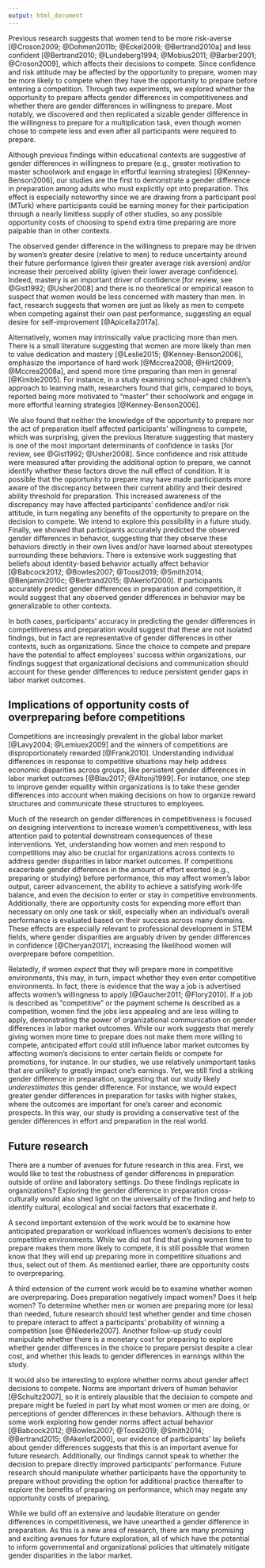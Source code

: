 ```yaml
---
output: html_document
---
```


Previous research suggests that women tend to be more risk-averse [@Croson2009; @Dohmen2011b; @Eckel2008; @Bertrand2010a] and less confident [@Bertrand2010; @Lundeberg1994; @Mobius2011; @Barber2001; @Croson2009], which affects their decisions to compete. Since confidence and risk attitude may be affected by the opportunity to prepare, women may be more likely to compete when they have the opportunity to prepare before entering a competition. Through two experiments, we explored whether the opportunity to prepare affects gender differences in competitiveness and whether there are gender differences in willingness to prepare. Most notably, we discovered and then replicated a sizable gender difference in the willingness to prepare for a multiplication task, even though women chose to compete less and even after all participants were required to prepare. 

Although previous findings within educational contexts are suggestive of gender differences in willingness to prepare (e.g., greater motivation to master schoolwork and engage in effortful learning strategies) [@Kenney-Benson2006], our studies are the first to demonstrate a gender difference in preparation among adults who must explicitly opt into preparation. This effect is especially noteworthy since we are drawing from a participant pool (MTurk) where participants could be earning money for their participation through a nearly limitless supply of other studies, so any possible opportunity costs of choosing to spend extra time preparing are more palpable than in other contexts.

The observed gender difference in the willingness to prepare may be driven by women's greater desire (relative to men) to reduce uncertainty around their future performance (given their greater average risk aversion) and/or increase their perceived ability (given their lower average confidence). Indeed, mastery is an important driver of confidence [for review, see @Gist1992; @Usher2008] and there is no theoretical or empirical reason to suspect that women would be less concerned with mastery than men. In fact, research suggests that women are just as likely as men to compete when competing against their own past performance, suggesting an equal desire for self-improvement [@Apicella2017a].

Alternatively, women may intrinsically value practicing more than men. There is a small literature suggesting that women are more likely than men to value dedication and mastery [@Leslie2015; @Kenney-Benson2006], emphasize the importance of hard work [@Mccrea2008; @Hirt2009; @Mccrea2008a], and spend more time preparing than men in general [@Kimble2005]. For instance, in a study examining school-aged children’s approach to learning math, researchers found that girls, compared to boys, reported being more motivated to “master” their schoolwork and engage in more effortful learning strategies [@Kenney-Benson2006]. 

We also found that neither the knowledge of the opportunity to prepare nor the act of preparation itself affected participants' willingness to compete, which was surprising, given the previous literature suggesting that mastery is one of the most important determinants of confidence in tasks [for review, see @Gist1992; @Usher2008]. Since confidence and risk attitude were measured after providing the additional option to prepare, we cannot identify whether these factors drove the null effect of condition. It is possible that the opportunity to prepare may have made participants more aware of the discrepancy between their current ability and their desired ability threshold for preparation. This increased awareness of the discrepancy may have affected participants' confidence and/or risk attitude, in turn negating any benefits of the opportunity to prepare on the decision to compete. We intend to explore this possibility in a future study. Finally, we showed that participants accurately predicted the observed gender differences in behavior, suggesting that they observe these behaviors directly in their own lives and/or have learned about stereotypes surrounding these behaviors. There is extensive work suggesting that beliefs about identity-based behavior actually affect behavior [@Babcock2012; @Bowles2007; @Toosi2019; @Smith2014; @Benjamin2010c; @Bertrand2015; @Akerlof2000]. If participants accurately predict gender differences in preparation and competition, it would suggest that any observed gender differences in behavior may be generalizable to other contexts. 

In both cases, participants' accuracy in predicting the gender differences in competitiveness and preparation would suggest that these are not isolated findings, but in fact are representative of gender differences in other contexts, such as organizations. Since the choice to compete and prepare have the potential to affect employees' success within organizations, our findings suggest that organizational decisions and communication should account for these gender differences to reduce persistent gender gaps in labor market outcomes. 

## Implications of opportunity costs of overpreparing before competitions   

Competitions are increasingly prevalent in the global labor market [@Lavy2004; @Lemiuex2009] and the winners of competitions are disproportionately rewarded [@Frank2010]. Understanding individual differences in response to competitive situations may help address economic disparities across groups, like persistent gender differences in labor market outcomes [@Blau2017; @Altonji1999]. For instance, one step to improve gender equality within organizations is to take these gender differences into account when making decisions on how to organize reward structures and communicate these structures to employees.  

Much of the research on gender differences in competitiveness is focused on designing interventions to increase women’s competitiveness, with less attention paid to potential downstream consequences of these interventions. Yet, understanding how women and men respond to competitions may also be crucial for organizations across contexts to address gender disparities in labor market outcomes. If competitions exacerbate gender differences in the amount of effort exerted (e.g., preparing or studying) before performance, this may affect women’s labor output, career advancement, the ability to achieve a satisfying work-life balance, and even the decision to enter or stay in competitive environments. Additionally, there are opportunity costs for expending more effort than necessary on only one task or skill, especially when an individual's overall performance is evaluated based on their success across many domains. These effects are especially relevant to professional development in STEM fields, where gender disparities are arguably driven by gender differences in confidence [@Cheryan2017], increasing the likelihood women will overprepare before competition. 

Relatedly, if women *expect* that they will prepare more in competitive environments, this may, in turn, impact whether they even enter competitive environments. In fact, there is evidence that the way a job is advertised affects women's willingness to apply [@Gaucher2011; @Flory2010]. If a job is described as "competitive" or the payment scheme is described as a competition, women find the jobs less appealing and are less willing to apply, demonstrating the power of organizational communication on gender differences in labor market outcomes. While our work suggests that merely giving women more time to prepare does not make them more willing to compete, anticipated effort could still influence labor market outcomes by affecting women’s decisions to enter certain fields or compete for promotions, for instance. In our studies, we use relatively unimportant tasks that are unlikely to greatly impact one’s earnings. Yet, we still find a striking gender difference in preparation, suggesting that our study likely *underestimates* this gender difference. For instance, we would expect greater gender differences in preparation for tasks with higher stakes, where the outcomes are important for one’s career and economic prospects. In this way, our study is providing a conservative test of the gender differences in effort and preparation in the real world. 

## Future research

There are a number of avenues for future research in this area. First, we would like to test the robustness of gender differences in preparation outside of online and laboratory settings. Do these findings replicate in organizations? Exploring the gender difference in preparation cross-culturally would also shed light on the universality of the finding and help to identify cultural, ecological and social factors that exacerbate it.

A second important extension of the work would be to examine how anticipated preparation or workload influences women’s decisions to enter competitive environments. While we did not find that giving women time to prepare makes them more likely to compete, it is still possible that women know that they will end up preparing more in competitive situations and thus, select out of them. As mentioned earlier, there are opportunity costs to overpreparing. 

A third extension of the current work would be to examine whether women are overpreparing. Does preparation negatively impact women? Does it help women? To determine whether men or women are preparing more (or less) than needed, future research should test whether gender and time chosen to prepare interact to affect a participants’ probability of winning a competition [see @Niederle2007]. Another follow-up study could manipulate whether there is a monetary cost for preparing to explore whether gender differences in the choice to prepare persist despite a clear cost, and whether this leads to gender differences in earnings within the study. 

It would also be interesting to explore whether norms about gender affect decisions to compete. Norms are important drivers of human behavior [@Schultz2007], so it is entirely plausible that the decision to compete and prepare might be fueled in part by what most women or men are doing, or perceptions of gender differences in these behaviors. Although there is some work exploring how gender norms affect actual behavior [@Babcock2012; @Bowles2007; @Toosi2019; @Smith2014; @Bertrand2015; @Akerlof2000], our evidence of participants' lay beliefs about gender differences suggests that this is an important avenue for future research. Additionally, our findings cannot speak to whether the decision to prepare directly improved participants' performance. Future research should manipulate whether participants have the opportunity to prepare without providing the option for additional practice thereafter to explore the benefits of preparing on performance, which may negate any opportunity costs of preparing. 

While we build off an extensive and laudable literature on gender differences in competitiveness, we have unearthed a gender difference in preparation. As this is a new area of research, there are many promising and exciting avenues for future exploration, all of which have the potential to inform governmental and organizational policies that ultimately mitigate gender disparities in the labor market.